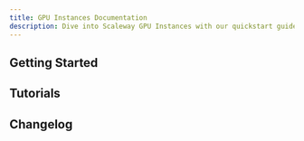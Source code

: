 ```yaml
---
title: GPU Instances Documentation
description: Dive into Scaleway GPU Instances with our quickstart guides, how-tos, tutorials, and more.
---
```


<ProductHeader
   productName="GPU Instances"
   productLogo="instance"
   description="Scaleway GPU Instances are equipped with dedicated high-end NVIDIA GPUs and offer the speed and efficiency you need to run your most demanding workloads."
   url="/gpu/quickstart/"
   label="Instances Quickstart"
/>

## Getting Started

<Grid>
    <SummaryCard
        title="Quickstart"
        icon="rocket"
        description="Learn how to create, connect to, and delete a GPU Instance in a few steps."
        label="View Quickstart"
        url="/gpu/quickstart/"
    />
    <SummaryCard
        title="Concepts"
        icon="info"
        description="Core concepts that give you a better understanding of Scaleway GPU Instances."
        label="View concepts"
        url="/gpu/concepts/"
    />
    <SummaryCard
        title="How-tos"
        icon="help-circle-outline"
        description="Check our guides to creating and managing GPU Instances and their features."
        label="View how-tos"
        url="/gpu/how-to/"
    />
    <SummaryCard
        title="Additional content"
        icon="book-open-outline"
        description="Guides to help you choose a GPU Instance, understand pricing and advanced configuration."
        label="View additional content"
        url="/gpu/reference-content/"
    />
</Grid>

## Tutorials

<Grid>
    <Card
        title="Deploying models with NVIDIA Triton Inference Server on Scaleway Object Storage"
        url="/tutorials/nvidia-triton/"
        label="Link"
    />
    <Card
        title="Achieving Super-Resolution with a Sub-Pixel Convolutional Neural Network on Scaleway GPU"
        url="/tutorials/gpu-super-resolution/"
        label="Link"
    />
</Grid>

<ClickableBanner
    productLogo="cli"
    title="Instances API"
    description="Learn how to create and manage your Scaleway GPU Instances through the API."
    url="https://www.scaleway.com/en/developers/api/instances/"
    label="Go to Instances API"
/>

## Changelog

<ChangelogList
    productName="gpu-instances"
    numberOfChanges={3}
/>

